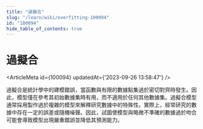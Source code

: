 ```yaml
---
title: "過擬合"
slug: "/learn/wiki/overfitting-100094"
id: "100094"
hide_table_of_contents: true
---
```



# 過擬合

<ArticleMeta id={100094} updatedAt={'2023-09-26 13:58:47'} />
<div className='border-solid border-b border-t-0 my-4 border-[var(--ifm-color-gray-300)]' />

過擬合是統計學中的建模錯誤，當函數與有限的數據點集過於密切對齊時發生。因此，模型僅在參考其初始數據集時有用，而不適用於任何其他數據集。過擬合模型通常採用製作過於複雜的模型來解釋研究數據中的特殊性。實際上，經常研究的數據中存在一定的誤差或隨機噪聲。因此，試圖使模型與略微不準確的數據過於吻合可能會導致模型出現嚴重錯誤並降低其預測能力。
